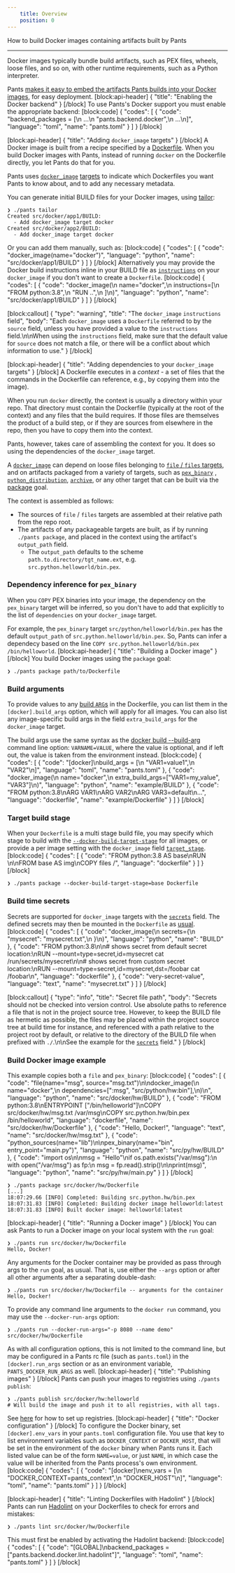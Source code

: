 ```yaml
---
    title: Overview
    position: 0
---
```


How to build Docker images containing artifacts built by Pants

---

Docker images typically bundle build artifacts, such as PEX files, wheels, loose files, and so on, with other runtime requirements, such as a Python interpreter.

Pants [makes it easy to embed the artifacts Pants builds into your Docker images](https://blog.pantsbuild.org/pants-pex-and-docker/), for easy deployment.
[block:api-header]
{
  "title": "Enabling the Docker backend"
}
[/block]
To use Pants's Docker support you must enable the appropriate backend:
[block:code]
{
  "codes": [
    {
      "code": "backend_packages = [\n  ...\n  \"pants.backend.docker\",\n  ...\n]",
      "language": "toml",
      "name": "pants.toml"
    }
  ]
}
[/block]

[block:api-header]
{
  "title": "Adding `docker_image` targets"
}
[/block]
A Docker image is built from a recipe specified by a [Dockerfile](https://docs.docker.com/engine/reference/builder/). When you build Docker images with Pants, instead of running `docker` on the Dockerfile directly, you let Pants do that for you.

Pants uses [`docker_image`](doc:reference-docker_image) [targets](doc:targets) to indicate which Dockerfiles you want Pants to know about, and to add any necessary metadata. 

You can generate initial BUILD files for your Docker images, using [tailor](doc:create-initial-build-files):

```
❯ ./pants tailor
Created src/docker/app1/BUILD:
  - Add docker_image target docker
Created src/docker/app2/BUILD:
  - Add docker_image target docker
```

Or you can add them manually, such as:
[block:code]
{
  "codes": [
    {
      "code": "docker_image(name=\"docker\")",
      "language": "python",
      "name": "src/docker/app1/BUILD"
    }
  ]
}
[/block]
Alternatively you may provide the Docker build instructions inline in your BUILD file as [`instructions`](doc:reference-docker_image#codeinstructionscode) on your `docker_image` if you don't want to create a `Dockerfile`.
[block:code]
{
  "codes": [
    {
      "code": "docker_image(\n  name=\"docker\",\n  instructions=[\n    \"FROM python:3.8\",\n    \"RUN ..\",\n  ]\n)",
      "language": "python",
      "name": "src/docker/app1/BUILD"
    }
  ]
}
[/block]

[block:callout]
{
  "type": "warning",
  "title": "The `docker_image` `instructions` field",
  "body": "Each `docker_image` uses a `Dockerfile` referred to by the `source` field, unless you have provided a value to the `instructions` field.\n\nWhen using the `instructions` field, make sure that the default value for `source` does not match a file, or there will be a conflict about which information to use."
}
[/block]

[block:api-header]
{
  "title": "Adding dependencies to your `docker_image` targets"
}
[/block]
A Dockerfile executes in a _context_ - a set of files that the commands in the Dockerfile can reference, e.g., by copying them into the image).

When you run `docker` directly, the context is usually a directory within your repo. That directory must contain the Dockerfile (typically at the root of the context) and any files that the build requires. If those files are themselves the product of a build step, or if they are sources from elsewhere in the repo, then you have to copy them into the context.

Pants, however, takes care of assembling the context for you. It does so using the dependencies of the `docker_image` target. 

A [`docker_image`](doc:reference-docker_image) can depend on loose files belonging to [`file` / `files` targets](doc:resources#files), and on artifacts packaged from a variety of targets, such as [`pex_binary`](doc:reference-pex_binary) , [`python_distribution`](doc:reference-python_distribution), [`archive`](doc:reference-archive), or any other target that can be built via the [package](doc:reference-package) goal.

The context is assembled as follows:

* The sources of `file` / `files` targets are assembled at their relative path from the repo root.
* The artifacts of any packageable targets are built, as if by running `./pants package`, and placed in the context using the artifact's `output_path` field.
     - The `output_path` defaults to the scheme `path.to.directory/tgt_name.ext`, e.g. `src.python.helloworld/bin.pex`.

### Dependency inference for `pex_binary`

When you `COPY` PEX binaries into your image, the dependency on the `pex_binary` target will be inferred, so you don't have to add that explicitly to the list of `dependencies` on your `docker_image` target.

For example, the `pex_binary` target `src/python/helloworld/bin.pex` has the default `output_path` of `src.python.helloworld/bin.pex`. So, Pants can infer a dependecy based on the line `COPY src.python.helloworld/bin.pex /bin/helloworld`.
[block:api-header]
{
  "title": "Building a Docker image"
}
[/block]
You build Docker images using the `package` goal:

```
❯ ./pants package path/to/Dockerfile
```

### Build arguments

To provide values to any [build `ARG`s](https://docs.docker.com/engine/reference/builder/#arg) in the Dockerfile, you can list them in the `[docker].build_args` option, which will apply for all images. You can also list any image-specific build args in the field `extra_build_args` for the `docker_image` target.

The build args use the same syntax as the [docker build --build-arg](https://docs.docker.com/engine/reference/commandline/build/#set-build-time-variables---build-arg) command line option: `VARNAME=VALUE`, where the value is optional, and if left out, the value is taken from the environment instead.
[block:code]
{
  "codes": [
    {
      "code": "[docker]\nbuild_args = [\n  \"VAR1=value1\",\n  \"VAR2\"\n]",
      "language": "toml",
      "name": "pants.toml"
    },
    {
      "code": "docker_image(\n  name=\"docker\",\n  extra_build_args=[\"VAR1=my_value\", \"VAR3\"]\n)",
      "language": "python",
      "name": "example/BUILD"
    },
    {
      "code": "FROM python:3.8\nARG VAR1\nARG VAR2\nARG VAR3=default\n...",
      "language": "dockerfile",
      "name": "example/Dockerfile"
    }
  ]
}
[/block]
### Target build stage

When your `Dockerfile` is a multi stage build file, you may specify which stage to build with the [`--docker-build-target-stage`](doc:reference-docker#section-build-target-stage) for all images, or provide a per image setting with the `docker_image` field [`target_stage`](doc:reference-docker_image#codetarget_stagecode).
[block:code]
{
  "codes": [
    {
      "code": "FROM python:3.8 AS base\nRUN <install required tools>\n\nFROM base AS img\nCOPY files /",
      "language": "dockerfile"
    }
  ]
}
[/block]
```
❯ ./pants package --docker-build-target-stage=base Dockerfile
```

### Build time secrets

Secrets are supported for `docker_image` targets with the [`secrets`](doc:reference-docker_image#codesecretscode) field. The defined secrets may then be mounted in the `Dockerfile` as [usual](https://docs.docker.com/develop/develop-images/build_enhancements/#new-docker-build-secret-information).
[block:code]
{
  "codes": [
    {
      "code": "docker_image(\n  secrets={\n    \"mysecret\": \"mysecret.txt\",\n  }\n)",
      "language": "python",
      "name": "BUILD"
    },
    {
      "code": "FROM python:3.8\n\n# shows secret from default secret location:\nRUN --mount=type=secret,id=mysecret cat /run/secrets/mysecret\n\n# shows secret from custom secret location:\nRUN --mount=type=secret,id=mysecret,dst=/foobar cat /foobar\n",
      "language": "dockerfile"
    },
    {
      "code": "very-secret-value",
      "language": "text",
      "name": "mysecret.txt"
    }
  ]
}
[/block]

[block:callout]
{
  "type": "info",
  "title": "Secret file path",
  "body": "Secrets should not be checked into version control. Use absolute paths to reference a file that is not in the project source tree. However, to keep the BUILD file as hermetic as possible, the files may be placed within the project source tree at build time for instance, and referenced with a path relative to the project root by default, or relative to the directory of the BUILD file when prefixed with `./`.\n\nSee the example for the [`secrets`](doc:reference-docker_image#codesecretscode) field."
}
[/block]
### Build Docker image example

This example copies both a `file` and `pex_binary`:
[block:code]
{
  "codes": [
    {
      "code": "file(name=\"msg\", source=\"msg.txt\")\n\ndocker_image(\n    name=\"docker\",\n    dependencies=[\":msg\", \"src/python/hw:bin\"],\n)\n",
      "language": "python",
      "name": "src/docker/hw/BUILD"
    },
    {
      "code": "FROM python:3.8\nENTRYPOINT [\"/bin/helloworld\"]\nCOPY src/docker/hw/msg.txt /var/msg\nCOPY src.python.hw/bin.pex /bin/helloworld",
      "language": "dockerfile",
      "name": "src/docker/hw/Dockerfile"
    },
    {
      "code": "Hello, Docker!",
      "language": "text",
      "name": "src/docker/hw/msg.txt"
    },
    {
      "code": "python_sources(name=\"lib\")\n\npex_binary(name=\"bin\", entry_point=\"main.py\")",
      "language": "python",
      "name": "src/py/hw/BUILD"
    },
    {
      "code": "import os\n\nmsg = \"Hello\"\nif os.path.exists(\"/var/msg\"):\n    with open(\"/var/msg\") as fp:\n        msg = fp.read().strip()\n\nprint(msg)",
      "language": "python",
      "name": "src/py/hw/main.py"
    }
  ]
}
[/block]
```
❯ ./pants package src/docker/hw/Dockerfile
[...]
18:07:29.66 [INFO] Completed: Building src.python.hw/bin.pex
18:07:31.83 [INFO] Completed: Building docker image helloworld:latest
18:07:31.83 [INFO] Built docker image: helloworld:latest
```
[block:api-header]
{
  "title": "Running a Docker image"
}
[/block]
You can ask Pants to run a Docker image on your local system with the `run` goal:

```
❯ ./pants run src/docker/hw/Dockerfile
Hello, Docker!
```

Any arguments for the Docker container may be provided as pass through args to the `run` goal, as usual. That is, use either the `--args` option or after all other arguments after a separating double-dash:

```
❯ ./pants run src/docker/hw/Dockerfile -- arguments for the container
Hello, Docker!
```

To provide any command line arguments to the `docker run` command, you may use the `--docker-run-args` option:

```
❯ ./pants run --docker-run-args="-p 8080 --name demo" src/docker/hw/Dockerfile 
```

As with all configuration options, this is not limited to the command line, but may be configured in a Pants rc file (such as `pants.toml`) in the `[docker].run_args` section or as an environment variable, `PANTS_DOCKER_RUN_ARGS` as well.
[block:api-header]
{
  "title": "Publishing images"
}
[/block]
Pants can push your images to registries using `./pants publish`:

```shell
❯ ./pants publish src/docker/hw:helloworld
# Will build the image and push it to all registries, with all tags.
```

See [here](doc:tagging-docker-images) for how to set up registries.
[block:api-header]
{
  "title": "Docker configuration"
}
[/block]
To configure the Docker binary, set `[docker].env_vars` in your `pants.toml` configuration file. You use that key to list environment variables such as `DOCKER_CONTEXT` or `DOCKER_HOST`, that will be set in the environment of the `docker` binary when Pants runs it. Each listed value can be of the form `NAME=value`, or just `NAME`, in which case the value will be inherited from the Pants process's own environment.
[block:code]
{
  "codes": [
    {
      "code": "[docker]\nenv_vars = [\n  \"DOCKER_CONTEXT=pants_context\",\n  \"DOCKER_HOST\"\n]",
      "language": "toml",
      "name": "pants.toml"
    }
  ]
}
[/block]

[block:api-header]
{
  "title": "Linting Dockerfiles with Hadolint"
}
[/block]
Pants can run [Hadolint](https://github.com/hadolint/hadolint) on your Dockerfiles to check for errors and mistakes:

```
❯ ./pants lint src/docker/hw/Dockerfile
```

This must first be enabled by activating the Hadolint backend:
[block:code]
{
  "codes": [
    {
      "code": "[GLOBAL]\nbackend_packages = [\"pants.backend.docker.lint.hadolint\"]",
      "language": "toml",
      "name": "pants.toml"
    }
  ]
}
[/block]
